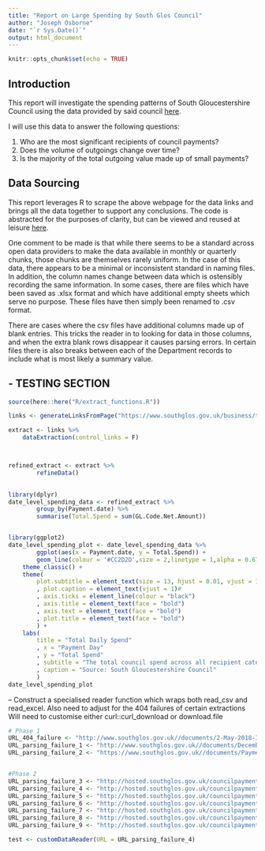 ```yaml
---
title: "Report on Large Spending by South Glos Council"
author: "Joseph Osborne"
date: "`r Sys.Date()`"
output: html_document
---
```


```r
knitr::opts_chunk$set(echo = TRUE)
```

## Introduction

This report will investigate the spending patterns of South Gloucestershire Council using the data provided by said council [here](https://www.southglos.gov.uk/business/tenders-and-contracts/how-we-spend-our-money/council-payments-over-500/). 

I will use this data to answer the following questions:

1. Who are the most significant recipients of council payments?
1. Does the volume of outgoings change over time?
1. Is the majority of the total outgoing value made up of small payments?


## Data Sourcing

This report leverages R to scrape the above webpage for the data links and brings all the data together to support any conclusions. The code is abstracted for the purposes of clarity, but can be viewed and reused at leisure [here](http://a.link.webpage/).

One comment to be made is that while there seems to be a standard across open data providers to make the data available in monthly or quarterly chunks, those chunks are themselves rarely uniform. In the case of this data, there appears to be a minimal or inconsistent standard in naming files. In addition, the column names change between data which is ostensibly recording the same information. In some cases, there are files which have been saved as .xlsx format and which have additional empty sheets which serve no purpose. These files have then simply been renamed to .csv format. 

There are cases where the csv files have additional columns made up of blank entries. This tricks the reader in to looking for data in those columns, and when the extra blank rows disappear it causes parsing errors. In certain files there is also breaks between each of the Department records to include what is most likely a summary value. 


## - TESTING SECTION 

```r
source(here::here("R/extract_functions.R"))

links <- generateLinksFromPage("https://www.southglos.gov.uk/business/tenders-and-contracts/how-we-spend-our-money/council-payments-over-500/")

```

```r

extract <- links %>% 
    dataExtraction(control_links = F)




```

```r

refined_extract <- extract %>% 
        refineData()
        
```

```r
library(dplyr)
date_level_spending_data <- refined_extract %>% 
        group_by(Payment.date) %>% 
        summarise(Total.Spend = sum(GL.Code.Net.Amount))



```

```r
library(ggplot2)
date_level_spending_plot <- date_level_spending_data %>% 
        ggplot(aes(x = Payment.date, y = Total.Spend)) +
        geom_line(colour = '#CC2D2D',size = 2,linetype = 1,alpha = 0.67) + 
    theme_classic() +
    theme(
        plot.subtitle = element_text(size = 13, hjust = 0.01, vjust = 1)
        , plot.caption = element_text(vjust = 1)#
        , axis.ticks = element_line(colour = "black")
        , axis.title = element_text(face = "bold")
        , axis.text = element_text(face = "bold")
        , plot.title = element_text(face = "bold")
        ) + 
    labs(
        title = "Total Daily Spend"
        , x = "Payment Day"
        , y = "Total Spend"
        , subtitle = "The total council spend across all recipient categories"
        , caption = "Source: South Gloucestershire Council"
        )
date_level_spending_plot
```

-- Construct a specialised reader function which wraps both read_csv and read_excel. Also need to adjust for the 404 failures of certain extractions
Will need to customise either curl::curl_download or download.file



```r
# Phase 1
URL_404_failure <- "http://www.southglos.gov.uk//documents/2-May-2018-Invoices-ALL-Paid-over-Â£500-for-web-publish.csv"    
URL_parsing_failure_1 <- "http://www.southglos.gov.uk//documents/December-2018-Invoices-All-Paid-Over-500-for-web-publishing.csv"
URL_parsing_failure_2 <- "https://www.southglos.gov.uk//documents/Payments-Over-500-July-2019.csv"


#Phase 2
URL_parsing_failure_3 <- "http://hosted.southglos.gov.uk/councilpayments/June17.csv"
URL_parsing_failure_4 <- "http://hosted.southglos.gov.uk/councilpayments/Nov16.csv"
URL_parsing_failure_5 <- "http://hosted.southglos.gov.uk/councilpayments/june16.csv"
URL_parsing_failure_6 <- "http://hosted.southglos.gov.uk/councilpayments/march15.csv"
URL_parsing_failure_7 <- "http://hosted.southglos.gov.uk/councilpayments/december12.csv"
URL_parsing_failure_8 <- "http://hosted.southglos.gov.uk/councilpayments/october10.csv"
URL_parsing_failure_9 <- "http://hosted.southglos.gov.uk/councilpayments/june10.csv"

test <- customDataReader(URL = URL_parsing_failure_4)
```


